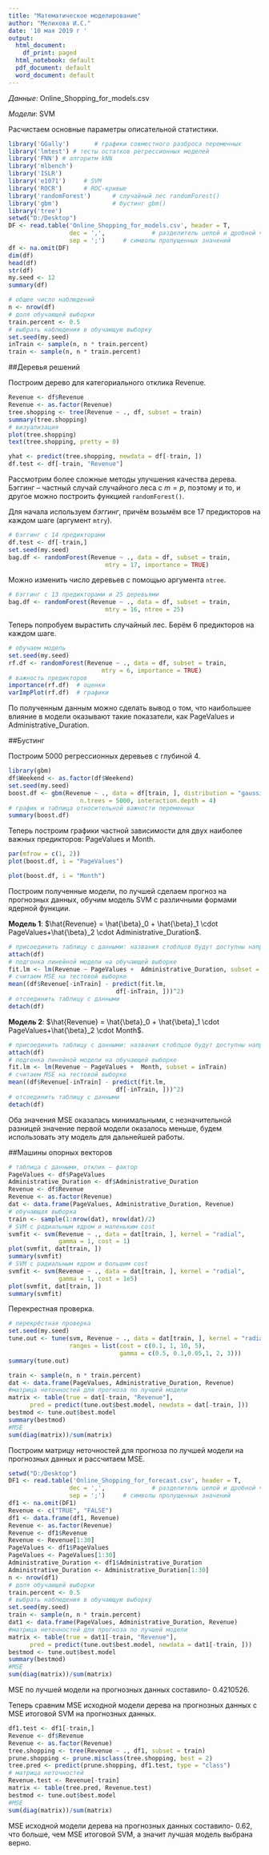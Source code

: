 ---
title: "Математическое моделирование"
author: "Мелихова И.С."
date: '10 мая 2019 г '
output:
  html_document:
    df_print: paged
  html_notebook: default
  pdf_document: default
  word_document: default
---
*Данные*: Online_Shopping_for_models.csv

*Модели*: SVM
 
Расчистаем основные параметры описательной статистики. 

```{r,warning=F, message=F }
library('GGally')       # графики совместного разброса переменных
library('lmtest') # тесты остатков регрессионных моделей
library('FNN') # алгоритм kNN
library('mlbench')
library('ISLR')
library('e1071')     # SVM
library('ROCR')      # ROC-кривые
library('randomForest')      # случайный лес randomForest()
library('gbm')               # бустинг gbm()
library('tree') 
setwd("D:/Desktop")
DF <- read.table('Online_Shopping_for_models.csv', header = T,            # заголовок в первой строке
                 dec = ',',             # разделитель целой и дробной части
                 sep = ';')     # символы пропущенных значений
df <- na.omit(DF)
dim(df)
head(df)
str(df)
my.seed <- 12  
summary(df)
```



```{r,warning=F, message=F }
# общее число наблюдений
n <- nrow(df)
# доля обучающей выборки
train.percent <- 0.5
# выбрать наблюдения в обучающую выборку
set.seed(my.seed)
inTrain <- sample(n, n * train.percent)
train <- sample(n, n * train.percent)
```

##Деревья решений 

Построим дерево для категориального отклика Revenue.

```{r,warning=F, message=F}
Revenue <- df$Revenue
Revenue <- as.factor(Revenue)
tree.shopping <- tree(Revenue ~ ., df, subset = train)
summary(tree.shopping)
# визуализация
plot(tree.shopping)
text(tree.shopping, pretty = 0)
```


```{r,warning=F, message=F}
yhat <- predict(tree.shopping, newdata = df[-train, ])
df.test <- df[-train, "Revenue"]
```

   

Рассмотрим более сложные методы улучшения качества дерева. Бэггинг -- частный случай случайного леса с $m = p$, поэтому и то, и другое можно построить функцией `randomForest()`.    

Для начала используем *бэггинг*, причём возьмём все 17 предикторов на каждом шаге (аргумент `mtry`).   

```{r, cache = T}
# бэггинг с 14 предикторами
df.test <- df[-train,]
set.seed(my.seed)
bag.df <- randomForest(Revenue ~ ., data = df, subset = train, 
                           mtry = 17, importance = TRUE)

```
 
Можно изменить число деревьев с помощью аргумента `ntree`.   

```{r, cache = T}
# бэггинг с 13 предикторами и 25 деревьями
bag.df <- randomForest(Revenue ~ ., data = df, subset = train,
                           mtry = 16, ntree = 25)
```

Теперь попробуем вырастить случайный лес. Берём 6 предикторов на каждом шаге.   

```{r, cache = T}
# обучаем модель
set.seed(my.seed)
rf.df <- randomForest(Revenue ~ ., data = df, subset = train,
                          mtry = 6, importance = TRUE)
# важность предикторов
importance(rf.df)  # оценки 
varImpPlot(rf.df)  # графики
```

По полученным данным можно сделать вывод о том, что наибольшее влияние в модели оказывают такие показатели, как PageValues и Administrative_Duration.

##Бустинг

Построим 5000 регрессионных деревьев с глубиной 4.

```{r}
library(gbm)
df$Weekend <- as.factor(df$Weekend)
set.seed(my.seed)
boost.df <- gbm(Revenue ~ ., data = df[train, ], distribution = "gaussian",
                    n.trees = 5000, interaction.depth = 4)
# график и таблица относительной важности переменных
summary(boost.df)
```


Теперь построим графики частной зависимости для двух наиболее важных предикторов: PageValues и Month. 

```{r,warning=F, message=F}
par(mfrow = c(1, 2))
plot(boost.df, i = "PageValues")
```

```{r,warning=F, message=F}
plot(boost.df, i = "Month")
```

Построим полученные модели, по лучшей сделаем прогноз на прогнозных данных, обучим модель SVM с различными формами ядерной функции.

**Модель 1**: $\hat{Revenue} = \hat{\beta}_0 + \hat{\beta}_1 \cdot PageValues+\hat{\beta}_2 \cdot Administrative_Duration$. 

``` {r,warning=F, message=F}
# присоединить таблицу с данными: названия стоблцов будут доступны напрямую
attach(df)
# подгонка линейной модели на обучающей выборке
fit.lm <- lm(Revenue ~ PageValues +  Administrative_Duration, subset = inTrain)
# считаем MSE на тестовой выборке
mean((df$Revenue[-inTrain] - predict(fit.lm,
                              df[-inTrain, ]))^2)
# отсоединить таблицу с данными
detach(df)
```

**Модель 2**: $\hat{Revenue} = \hat{\beta}_0 + \hat{\beta}_1 \cdot PageValues+\hat{\beta}_2 \cdot Month$. 

``` {r,warning=F, message=F}
# присоединить таблицу с данными: названия стоблцов будут доступны напрямую
attach(df)
# подгонка линейной модели на обучающей выборке
fit.lm <- lm(Revenue ~ PageValues +  Month, subset = inTrain)
# считаем MSE на тестовой выборке
mean((df$Revenue[-inTrain] - predict(fit.lm,
                              df[-inTrain, ]))^2)
# отсоединить таблицу с данными
detach(df)
```

Оба значения MSE оказалась минимальными, с незначительной разницей значение первой модели оказалось меньше, будем использовать эту модель для дальнейшей работы. 


##Машины опорных векторов

```{r,warning=F, message=F}
# таблица с данными, отклик — фактор 
PageValues <- df$PageValues
Administrative_Duration <- df$Administrative_Duration
Revenue <- df$Revenue
Revenue <- as.factor(Revenue)
dat <- data.frame(PageValues, Administrative_Duration, Revenue)
# обучающая выборка 
train <- sample(1:nrow(dat), nrow(dat)/2)
# SVM с радиальным ядром и маленьким cost
svmfit <- svm(Revenue ~ ., data = dat[train, ], kernel = "radial", 
              gamma = 1, cost = 1)
plot(svmfit, dat[train, ])
summary(svmfit)
# SVM с радиальным ядром и большим cost
svmfit <- svm(Revenue ~ ., data = dat[train, ], kernel = "radial", 
              gamma = 1, cost = 1e5)
plot(svmfit, dat[train, ])
summary(svmfit)
```

Перекрестная проверка.

```{r,warning=F, message=F}
# перекрёстная проверка
set.seed(my.seed)
tune.out <- tune(svm, Revenue ~ ., data = dat[train, ], kernel = "radial", 
                 ranges = list(cost = c(0.1, 1, 10, 5),
                               gamma = c(0.5, 0.1,0.05,1, 2, 3)))
summary(tune.out)
```

```{r,warning=F, message=F}
train <- sample(n, n * train.percent)
dat <- data.frame(PageValues, Administrative_Duration, Revenue)
#матрица неточностей для прогноза по лучшей модели
matrix <- table(true = dat[-train, "Revenue"], 
      pred = predict(tune.out$best.model, newdata = dat[-train, ]))
bestmod <- tune.out$best.model
summary(bestmod)
#MSE
sum(diag(matrix))/sum(matrix) 
```

Построим матрицу неточностей для прогноза по лучшей модели на прогнозных данных и рассчитаем MSE.

```{r, message = F, warning = F, fig.height = 6, fig.width = 6}
setwd("D:/Desktop")
DF1 <- read.table('Online_Shopping_for_forecast.csv', header = T,            # заголовок в первой строке
                 dec = ',',             # разделитель целой и дробной части
                 sep = ';')     # символы пропущенных значений
df1 <- na.omit(DF1)
Revenue <- c("TRUE", "FALSE")
df1 <- data.frame(df1, Revenue) 
Revenue <- as.factor(Revenue)
Revenue <- df1$Revenue
Revenue <- Revenue[1:30]
PageValues <- df1$PageValues
PageValues <- PageValues[1:30]
Administrative_Duration <- df1$Administrative_Duration
Administrative_Duration <- Administrative_Duration[1:30]
n <- nrow(df1)
# доля обучающей выборки
train.percent <- 0.5
# выбрать наблюдения в обучающую выборку
set.seed(my.seed)
train <- sample(n, n * train.percent)
dat1 <- data.frame(PageValues, Administrative_Duration, Revenue)
#матрица неточностей для прогноза по лучшей модели
matrix <- table(true = dat1[-train, "Revenue"], 
      pred = predict(tune.out$best.model, newdata = dat1[-train, ]))
bestmod <- tune.out$best.model
summary(bestmod)
#MSE
sum(diag(matrix))/sum(matrix) 
```

MSE по лучшей модели на прогнозных данных составило- 0.4210526.

Теперь сравним MSE исходной модели дерева на прогнозных данных с MSE итоговой SVM на прогнозных данных.

```{r, message = F, warning = F, fig.height = 6, fig.width = 6}
df1.test <- df1[-train,]
Revenue <- df$Revenue
Revenue <- as.factor(Revenue)
tree.shopping <- tree(Revenue ~ ., df1, subset = train)
prune.shopping <- prune.misclass(tree.shopping, best = 2)
tree.pred <- predict(prune.shopping, df1.test, type = "class")
# матрица неточностей
Revenue.test <- Revenue[-train]
matrix <- table(tree.pred, Revenue.test)
bestmod <- tune.out$best.model
#MSE
sum(diag(matrix))/sum(matrix)
```

MSE исходной модели дерева на прогнозных данных составило- 0.62, что больше, чем MSE итоговой SVM, а значит лучшая модель выбрана верно.
